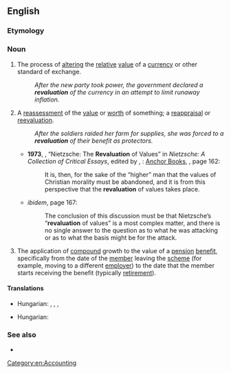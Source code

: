 ==English==

===Etymology===
{{prefix|re|valuation|lang=en}}

===Noun===
{{en-noun|~}}

# The process of [[alter]]ing the [[relative]] [[value]] of a [[currency]] or other standard of exchange.
#: ''After the new party took power, the government declared a '''revaluation''' of the currency in an attempt to limit runaway inflation.''
# A [[reassessment]] of the [[value]] or [[worth]] of something; a [[reappraisal]] or [[reevaluation]].
#: ''After the soldiers raided her farm for supplies, she was forced to a '''revaluation''' of their benefit as protectors.''
#* '''1973''', {{w|Philippa Foot}}, “Nietzsche: The '''Revaluation''' of Values” in ''Nietzsche: A Collection of Critical Essays'', edited by {{w|Robert C. Solomon}}, {{w|Garden City, New York}}: [[w:Doubleday (publisher)|Anchor Books]], {{ISBN|0385033443}}, page 162:
#*: It is, then, for the sake of the “higher” man that the values of Christian morality must be abandoned, and it is from this perspective that the '''revaluation''' of values takes place.
#* ''ibidem'', page 167:
#*: The conclusion of this discussion must be that Nietzsche’s “'''revaluation''' of values” is a most complex matter, and there is no single answer to the question as to what he was attacking or as to what the basis might be for the attack.
# {{lb|en|UK|pensions}} The application of [[compound]] growth to the value of a [[pension]] [[benefit]], specifically from the date of the [[member]] leaving the [[scheme]] (for example, moving to a different [[employer]]) to the date that the member starts receiving the benefit (typically [[retirement]]).

====Translations====
{{trans-top|process of altering the relative value of a currency}}
{{trans-mid}}
* Hungarian: {{q|upwards}} {{t+|hu|felértékelés}}, {{q|downwards}} {{t+|hu|leértékelés}}, {{q|in either direction}} {{t+|hu|átértékelés}}, {{t|hu|újraértékelés}}
{{trans-bottom}}

{{trans-top|reassessment of the value of something}}
{{trans-mid}}
* Hungarian: {{t|hu|[[újra]]/[[újból]]i/[[ismételt]] [[felbecsül]][[-tet|tet]][[-és|és]]}}
{{trans-bottom}}

===See also===
* {{l|en|transvaluation}}

[[Category:en:Accounting]]